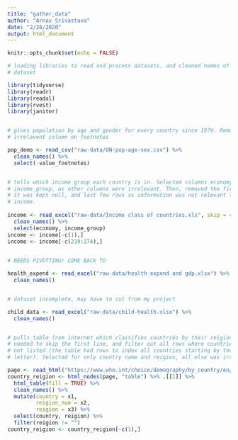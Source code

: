 ```yaml
---
title: "gather_data"
author: "Arnav Srivastava"
date: "2/28/2020"
output: html_document
---
```


```r
knitr::opts_chunk$set(echo = FALSE)

# loading libraries to read and process datasets, and cleaned names of every
# dataset

library(tidyverse)
library(readr)
library(readxl)
library(rvest)
library(janitor)


# gives population by age and gender for every country since 1979. Removed
# irrelavent column on footnotes

pop_demo <- read_csv("raw-data/UN-pop-age-sex.csv") %>% 
  clean_names() %>% 
  select(-value_footnotes)


# tells which income group each country is in. Selected columns economy and
# income_group, as other columns were irrelevant. Then, removed the first row as
# it was kept null, and last few rows as information was not relevant to country
# income. 
  
income <- read_excel("raw-data/Income class of countries.xls", skip = 4) %>% 
  clean_names() %>% 
  select(economy, income_group)
income <- income[-c(1),]
income <- income[-c(219:274),]
  

# NEEDS PIVOTTING! COME BACK TO 

health_expend <- read_excel("raw-data/health expend and gdp.xlsx") %>% 
  clean_names()


# dataset incomplete, may have to cut from my project

child_data <- read_excel("raw-data/child-health.xlsx") %>% 
  clean_names()


# pulls table from internet which classifies countries by their reigion...
# needed to skip the first line, and filter out all rows where countries were
# not listed (the table had rows to index all countries starting by the same
# letter). Selected for only country name and reigion, all else was irrelevant

page <- read_html("https://www.who.int/choice/demography/by_country/en/")
country_reigion <- html_nodes(page, "table") %>% .[[1]] %>%
  html_table(fill = TRUE) %>% 
  clean_names() %>% 
  mutate(country = x1,
         reigion_num = x2,
         reigion = x3) %>% 
  select(country, reigion) %>% 
  filter(reigion != "")
country_reigion <- country_reigion[-c(1),]

```

